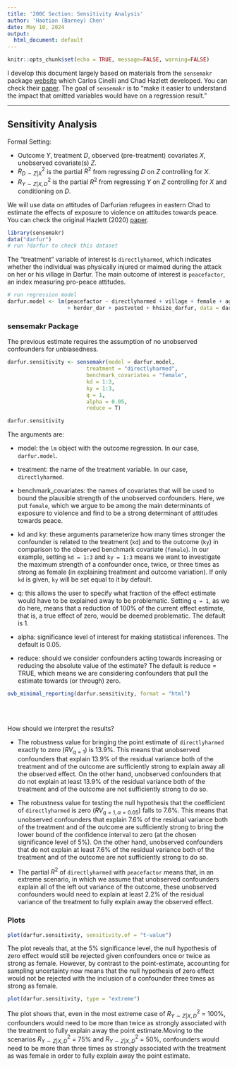 ```yaml
---
title: '200C Section: Sensitivity Analysis'
author: 'Haotian (Barney) Chen'
date: May 10, 2024 
output:
  html_document: default
---
```

```r
knitr::opts_chunk$set(echo = TRUE, message=FALSE, warning=FALSE)
```

I develop this document largely based on materials from the `sensemakr` package [website](https://carloscinelli.com/sensemakr/articles/sensemakr.html) which Carlos Cinelli and Chad Hazlett developed. You can check their [paper](https://rss.onlinelibrary.wiley.com/doi/abs/10.1111/rssb.12348). The goal of `sensemakr` is to "make it easier to understand the impact that omitted variables would have on a regression result." 

***

## Sensitivity Analysis

Formal Setting: 

- Outcome $Y$, treatment $D$, observed (pre-treatment) covariates $X$, unobserved covariate(s) $Z$.
- $R^2_{D \sim Z|X}$ is the partial $R^2$ from regressing $D$ on $Z$ controlling for $X$. 
- $R^2_{Y \sim Z|X,D}$ is the partial $R^2$ from regressing $Y$ on $Z$ controlling for $X$ and conditioning on $D$. 

We will use data on attitudes of Darfurian refugees in eastern Chad to estimate the effects of exposure to violence on attitudes towards peace. You can check the original Hazlett (2020) [paper](https://doi.org/10.1177/0022002719879217). 

```r
library(sensemakr)
data("darfur")
# run ?darfur to check this dataset
```

The “treatment” variable of interest is `directlyharmed`, which indicates whether the individual was physically injured or maimed during the attack on her or his village in Darfur. The main outcome of interest is `peacefactor`, an index measuring pro-peace attitudes. 

```r
# run regression model
darfur.model <- lm(peacefactor ~ directlyharmed + village + female + age + farmer_dar 
                   + herder_dar + pastvoted + hhsize_darfur, data = darfur)
```

### sensemakr Package
The previous estimate requires the assumption of no unobserved confounders for unbiasedness. 


```r
darfur.sensitivity <- sensemakr(model = darfur.model, 
                         treatment = "directlyharmed",
                         benchmark_covariates = "female",
                         kd = 1:3,
                         ky = 1:3,
                         q = 1,
                         alpha = 0.05, 
                         reduce = T)

darfur.sensitivity
```

The arguments are: 

- model: the `lm` object with the outcome regression. In our case, `darfur.model`.

- treatment: the name of the treatment variable. In our case, `directlyharmed`.

- benchmark_covariates: the names of covariates that will be used to bound the plausible strength of the unobserved confounders. Here, we put `female`, which we argue to be among the main determinants of exposure to violence and find to be a strong determinant of attitudes towards peace.

- kd and ky: these arguments parameterize how many times stronger the confounder is related to the treatment (`kd`) and to the outcome (`ky`) in comparison to the observed benchmark covariate (`female`). In our example, setting `kd = 1:3` and `ky = 1:3` means we want to investigate the maximum strength of a confounder once, twice, or three times as strong as female (in explaining treatment and outcome variation). If only `kd` is given, `ky` will be set equal to it by default.

- q: this allows the user to specify what fraction of the effect estimate would have to be explained away to be problematic. Setting `q = 1`, as we do here, means that a reduction of 100% of the current effect estimate, that is, a true effect of zero, would be deemed problematic. The default is 1.

- alpha: significance level of interest for making statistical inferences. The default is 0.05.

- reduce: should we consider confounders acting towards increasing or reducing the absolute value of the estimate? The default is reduce = TRUE, which means we are considering confounders that pull the estimate towards (or through) zero.

```r
ovb_minimal_reporting(darfur.sensitivity, format = "html") 
```

<br>
<br>

How should we interpret the results? 

- The robustness value for bringing the point estimate of `directlyharmed` exactly to zero ($RV_{q=1}$) is 13.9\%. This means that unobserved confounders that explain 13.9\% of the residual variance both of the treatment and of the outcome are sufficiently strong to explain away all the observed effect. On the other hand, unobserved confounders that do not explain at least 13.9\% of the residual variance both of the treatment and of the outcome are not sufficiently strong to do so.

- The robustness value for testing the null hypothesis that the coefficient of `directlyharmed` is zero ($RV_{q=1, \alpha=0.05}$) falls to 7.6\%. This means that unobserved confounders that explain 7.6\% of the residual variance both of the treatment and of the outcome are sufficiently strong to bring the lower bound of the confidence interval to zero (at the chosen significance level of 5\%). On the other hand, unobserved confounders that do not explain at least 7.6\% of the residual variance both of the treatment and of the outcome are not sufficiently strong to do so.

- The partial $R^2$ of `directlyharmed` with `peacefactor` means that, in an extreme scenario, in which we assume that unobserved confounders explain all of the left out variance of the outcome, these unobserved confounders would need to explain at least 2.2\% of the residual variance of the treatment to fully explain away the observed effect.

### Plots
```r
plot(darfur.sensitivity, sensitivity.of = "t-value")
```

The plot reveals that, at the 5\% significance level, the null hypothesis of zero effect would still be rejected given confounders once or twice as strong as female. However, by contrast to the point-estimate, accounting for sampling uncertainty now means that the null hypothesis of zero effect would not be rejected with the inclusion of a confounder three times as strong as female.

```r
plot(darfur.sensitivity, type = "extreme")
```

The plot shows that, even in the most extreme case of $R^2_{Y \sim Z|X,D}$ = 100\%, confounders would need to be more than twice as strongly associated with the treatment to fully explain away the point estimate.Moving to the scenarios $R^2_{Y \sim Z|X,D}$ = 75\% and $R^2_{Y \sim Z|X,D}$ = 50\%, confounders would need to be more than three times as strongly associated with the treatment as was female in order to fully explain away the point estimate.


